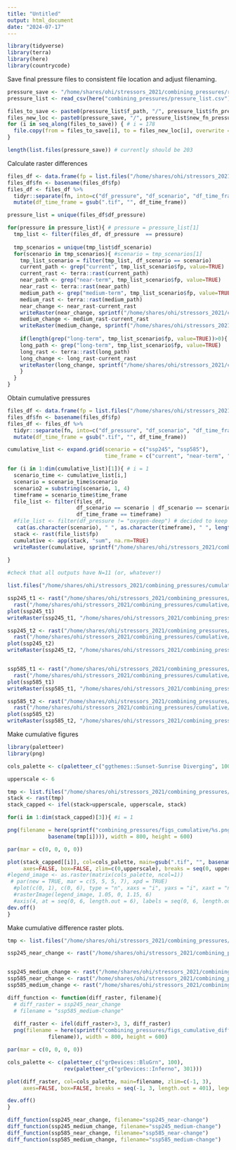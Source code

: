 ```yaml
---
title: "Untitled"
output: html_document
date: "2024-07-17"
---
```


```r

library(tidyverse)
library(terra)
library(here)
library(countrycode)

```

Save final pressure files to consistent file location and adjust filenaming.
```r

pressure_save <- "/home/shares/ohi/stressors_2021/combining_pressures/rescaled_pressures"
pressure_list <- read_csv(here("combining_pressures/pressure_list.csv"))

files_to_save <- paste0(pressure_list$f_path, "/", pressure_list$fn_pressure, "_",  pressure_list$fn_scenario, "_", pressure_list$fn_time, ".tif")
files_new_loc <- paste0(pressure_save, "/", pressure_list$new_fn_pressure, "_", pressure_list$fn_scenario, "_", pressure_list$fn_time, ".tif")
for (i in seq_along(files_to_save)) { # i = 178
  file.copy(from = files_to_save[i], to = files_new_loc[i], overwrite = TRUE)
}

length(list.files(pressure_save)) # currently should be 203

```


Calculate raster differences
```r

files_df <- data.frame(fp = list.files("/home/shares/ohi/stressors_2021/combining_pressures/rescaled_pressures", full=TRUE))
files_df$fn <- basename(files_df$fp) 
files_df <- files_df %>%
  tidyr::separate(fn, into=c("df_pressure", "df_scenario", "df_time_frame"), extra="merge", sep="_") %>%
  mutate(df_time_frame = gsub(".tif", "", df_time_frame))

pressure_list = unique(files_df$df_pressure)

for(pressure in pressure_list){ # pressure = pressure_list[1]
  tmp_list <- filter(files_df, df_pressure  == pressure)
  
  tmp_scenarios = unique(tmp_list$df_scenario)
  for(scenario in tmp_scenarios){ #scenario = tmp_scenarios[1]
    tmp_list_scenario = filter(tmp_list, df_scenario == scenario)
    current_path <- grep("current", tmp_list_scenario$fp, value=TRUE)
    current_rast <- terra::rast(current_path)
    near_path <- grep("near-term", tmp_list_scenario$fp, value=TRUE)
    near_rast <- terra::rast(near_path)
    medium_path <- grep("medium-term", tmp_list_scenario$fp, value=TRUE)
    medium_rast <- terra::rast(medium_path)
    near_change <- near_rast-current_rast
    writeRaster(near_change, sprintf("/home/shares/ohi/stressors_2021/combining_pressures/change/%s_%s_near-change.tif", pressure, scenario), overwrite=TRUE)
    medium_change <- medium_rast-current_rast
    writeRaster(medium_change, sprintf("/home/shares/ohi/stressors_2021/combining_pressures/change/%s_%s_medium-change.tif", pressure, scenario), overwrite=TRUE)
    
    if(length(grep("long-term", tmp_list_scenario$fp, value=TRUE))>0){
    long_path <- grep("long-term", tmp_list_scenario$fp, value=TRUE)
    long_rast <- terra::rast(long_path)  
    long_change <- long_rast-current_rast
    writeRaster(long_change, sprintf("/home/shares/ohi/stressors_2021/combining_pressures/change/%s_%s_long-change.tif", pressure, scenario), overwrite=TRUE)
    }
  }
}

```


Obtain cumulative pressures
```r

files_df <- data.frame(fp = list.files("/home/shares/ohi/stressors_2021/combining_pressures/rescaled_pressures", full=TRUE))
files_df$fn <- basename(files_df$fp) 
files_df <- files_df %>%
  tidyr::separate(fn, into=c("df_pressure", "df_scenario", "df_time_frame"), extra="merge", sep="_") %>%
  mutate(df_time_frame = gsub(".tif", "", df_time_frame))

cumulative_list <- expand.grid(scenario = c("ssp245", "ssp585"),
                               time_frame = c("current", "near-term", "medium-term"))

for (i in 1:dim(cumulative_list)[1]){ # i = 1
  scenario_time <- cumulative_list[i,]
  scenario = scenario_time$scenario
  scenario2 = substring(scenario, 1, 4)
  timeframe = scenario_time$time_frame
  file_list <- filter(files_df, 
                      df_scenario == scenario | df_scenario == scenario2,
                      df_time_frame == timeframe)
  #file_list <- filter(df_pressure != "oxygen-deep") # decided to keep for now, question about this!
   cat(as.character(scenario), " ", as.character(timeframe), " ", length(file_list$df_pressure), "\n")
  stack <- rast(file_list$fp)
  cumulative <- app(stack, "sum", na.rm=TRUE)
  writeRaster(cumulative, sprintf("/home/shares/ohi/stressors_2021/combining_pressures/cumulative/%s_%s.tif", scenario, timeframe))
  
}

#check that all outputs have N=11 (or, whatever!)

list.files("/home/shares/ohi/stressors_2021/combining_pressures/cumulative/", full=TRUE)

ssp245_t1 <- rast("/home/shares/ohi/stressors_2021/combining_pressures/cumulative//ssp245_near-term.tif") - 
  rast("/home/shares/ohi/stressors_2021/combining_pressures/cumulative//ssp245_current.tif")
plot(ssp245_t1)
writeRaster(ssp245_t1, "/home/shares/ohi/stressors_2021/combining_pressures/cumulative_change/cumulative_ssp245_near-change.tif")

ssp245_t2 <- rast("/home/shares/ohi/stressors_2021/combining_pressures/cumulative//ssp245_medium-term.tif") - 
  rast("/home/shares/ohi/stressors_2021/combining_pressures/cumulative//ssp245_current.tif")
plot(ssp245_t2)
writeRaster(ssp245_t2, "/home/shares/ohi/stressors_2021/combining_pressures/cumulative_change/cumulative_ssp245_medium-change.tif")


ssp585_t1 <- rast("/home/shares/ohi/stressors_2021/combining_pressures/cumulative//ssp585_near-term.tif") - 
  rast("/home/shares/ohi/stressors_2021/combining_pressures/cumulative//ssp585_current.tif")
plot(ssp585_t1)
writeRaster(ssp585_t1, "/home/shares/ohi/stressors_2021/combining_pressures/cumulative_change/cumulative_ssp585_near-change.tif")

ssp585_t2 <- rast("/home/shares/ohi/stressors_2021/combining_pressures/cumulative//ssp585_medium-term.tif") - 
  rast("/home/shares/ohi/stressors_2021/combining_pressures/cumulative//ssp585_current.tif")
plot(ssp585_t2)
writeRaster(ssp585_t2, "/home/shares/ohi/stressors_2021/combining_pressures/cumulative_change/cumulative_ssp585_medium-change.tif")


```

Make cumulative figures
```r

library(paletteer)
library(png)

cols_palette <- c(paletteer_c("ggthemes::Sunset-Sunrise Diverging", 100), "#D14644FF")

upperscale <- 6

tmp <- list.files("/home/shares/ohi/stressors_2021/combining_pressures/cumulative", full=TRUE)
stack <- rast(tmp)
stack_capped <- ifel(stack>upperscale, upperscale, stack)

for(i in 1:dim(stack_capped)[3]){ #i = 1

png(filename = here(sprintf("combining_pressures/figs_cumulative/%s.png", 
             basename(tmp[i]))), width = 800, height = 600)

par(mar = c(0, 0, 0, 0))

plot(stack_capped[[i]], col=cols_palette, main=gsub(".tif", "", basename(tmp[i])),
     axes=FALSE, box=FALSE, zlim=c(0,upperscale), breaks = seq(0, upperscale, length.out = 101), legend=FALSE)
#legend_image <- as.raster(matrix(cols_palette, ncol=1))
 # par(new = TRUE, mar = c(5, 5, 5, 7), xpd = TRUE)
  #plot(c(0, 1), c(0, 6), type = "n", xaxs = "i", yaxs = "i", xaxt = "n", yaxt = "n", xlab = "", ylab = "")
  #rasterImage(legend_image, 1.05, 0, 1.15, 6)
  #axis(4, at = seq(0, 6, length.out = 6), labels = seq(0, 6, length.out = 6), las = 1)
dev.off()
}


```

Make cumulative difference raster plots.

```r

tmp <- list.files("/home/shares/ohi/stressors_2021/combining_pressures/cumulative", full=TRUE)

ssp245_near_change <- rast("/home/shares/ohi/stressors_2021/combining_pressures/cumulative/ssp245_near-term.tif") - rast("/home/shares/ohi/stressors_2021/combining_pressures/cumulative/ssp245_current.tif")


ssp245_medium_change <- rast("/home/shares/ohi/stressors_2021/combining_pressures/cumulative/ssp245_medium-term.tif") - rast("/home/shares/ohi/stressors_2021/combining_pressures/cumulative/ssp245_current.tif")
ssp585_near_change <- rast("/home/shares/ohi/stressors_2021/combining_pressures/cumulative/ssp585_near-term.tif") - rast("/home/shares/ohi/stressors_2021/combining_pressures/cumulative/ssp585_current.tif")
ssp585_medium_change <- rast("/home/shares/ohi/stressors_2021/combining_pressures/cumulative/ssp585_medium-term.tif") - rast("/home/shares/ohi/stressors_2021/combining_pressures/cumulative/ssp585_current.tif")

diff_function <- function(diff_raster, filename){
  # diff_raster = ssp245_near_change
  # filename = "ssp585_medium-change"
  
  diff_raster <- ifel(diff_raster>3, 3, diff_raster)
  png(filename = here(sprintf("combining_pressures/figs_cumulative_diff/%s.png", 
             filename)), width = 800, height = 600)

par(mar = c(0, 0, 0, 0))

cols_palette <- c(paletteer_c("grDevices::BluGrn", 100),
                  rev(paletteer_c("grDevices::Inferno", 301)))

plot(diff_raster, col=cols_palette, main=filename, zlim=c(-1, 3),
     axes=FALSE, box=FALSE, breaks = seq(-1, 3, length.out = 401), legend=FALSE)

dev.off()
}

diff_function(ssp245_near_change, filename="ssp245_near-change")
diff_function(ssp245_medium_change, filename="ssp245_medium-change")
diff_function(ssp585_near_change, filename="ssp585_near-change")
diff_function(ssp585_medium_change, filename="ssp585_medium-change")

```


